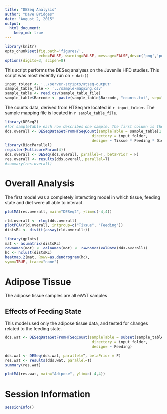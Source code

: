 ```yaml
---
title: "DESeq Analysis"
author: "Dave Bridges"
date: "August 2, 2015"
output:
  html_document:
    keep_md: true
---
```



```r
library(knitr)
opts_chunk$set(fig.path='figures/',
               echo=FALSE, warning=FALSE, message=FALSE,dev=c('png','pdf'))
options(digits=3, scipen=8)
```

This script performs the DESeq analyses on the Juvenile HFD studies.  This script was most recently run on `r date()`

```r
input_folder <- '../server-scripts/htseq-output'
sample_table_file <- '../sample-mapping.csv'
sample_table <- read.csv(sample_table_file)
sample_table$Barcode <- paste(sample_table$Barcode, "counts.txt", sep="-")
```

The counts data, derived from HTSeq are located in `r input_folder`.  The sample mapping file is located in `r sample_table_file`.

```r
library(DESeq2)
#for sampleTable each row describes one sample. The first column is the sample name, the second column the file name of the count file generated by htseq-count, and the remaining columns are sample metadata which will be stored in colData
dds.overall <- DESeqDataSetFromHTSeqCount(sampleTable = sample_table[1:33,],
                                       directory = input_folder, 
                                       design= ~ Tissue * Feeding * Diet)
library(BiocParallel)
register(MulticoreParam(4))
dds.overall <- DESeq(dds.overall, parallel=T, betaPrior = F)
res.overall <- results(dds.overall, parallel=T)
#summary(res.overall)
```

# Overall Analysis

The first model was a completely interacting model in which tissue, feeding state and diet were all able to interact.

```r
plotMA(res.overall, main="DESeq2", ylim=c(-4,4))
```

```r
rld.overall <- rlog(dds.overall)
plotPCA(rld.overall, intgroup=c("Tissue", "Feeding"))
distsRL <- dist(t(assay(rld.overall)))
```

```r
library(gplots)
mat <- as.matrix(distsRL)
rownames(mat) <- colnames(mat) <- rownames(colData(dds.overall))
hc <- hclust(distsRL)
heatmap.2(mat, Rowv=as.dendrogram(hc),
symm=TRUE, trace="none")
```

# Adipose Tissue

The adipose tissue samples are all eWAT samples

## Effects of Feeding State

This model used only the adipose tissue data, and tested for changes related to the feeding state.

```r
dds.wat <- DESeqDataSetFromHTSeqCount(sampleTable = subset(sample_table, Tissue=="eWAT"),
                                       directory = input_folder, 
                                       design= ~ Feeding)

dds.wat <- DESeq(dds.wat, parallel=T, betaPrior = F)
res.wat <- results(dds.wat, parallel=T)
summary(res.wat)
```

```r
plotMA(res.wat, main="Adipose", ylim=c(-4,4))
```

# Session Information

```r
sessionInfo()
```
